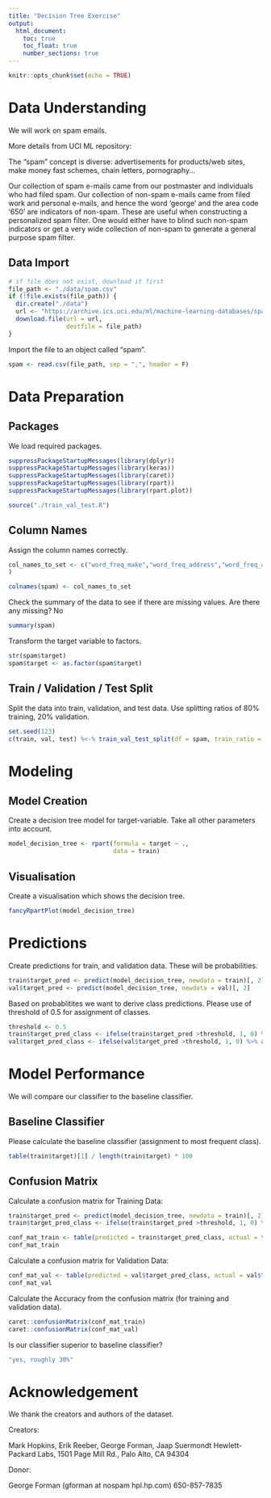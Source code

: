 ```yaml
---
title: "Decision Tree Exercise"
output: 
  html_document:
    toc: true
    toc_float: true
    number_sections: true
---
```


```r
knitr::opts_chunk$set(echo = TRUE)
```

# Data Understanding

We will work on spam emails.

More details from UCI ML repository:

The "spam" concept is diverse: advertisements for products/web sites, make money fast schemes, chain letters, pornography... 

Our collection of spam e-mails came from our postmaster and individuals who had filed spam. Our collection of non-spam e-mails came from filed work and personal e-mails, and hence the word 'george' and the area code '650' are indicators of non-spam. These are useful when constructing a personalized spam filter. One would either have to blind such non-spam indicators or get a very wide collection of non-spam to generate a general purpose spam filter. 

## Data Import

```r
# if file does not exist, download it first
file_path <- "./data/spam.csv"
if (!file.exists(file_path)) {
  dir.create("./data")
  url <- "https://archive.ics.uci.edu/ml/machine-learning-databases/spambase/spambase.data"
  download.file(url = url, 
                destfile = file_path)
}
```

Import the file to an object called "spam".

```r
spam <- read.csv(file_path, sep = ",", header = F)
```


# Data Preparation

## Packages

We load required packages.

```r
suppressPackageStartupMessages(library(dplyr))
suppressPackageStartupMessages(library(keras))
suppressPackageStartupMessages(library(caret))
suppressPackageStartupMessages(library(rpart))
suppressPackageStartupMessages(library(rpart.plot))

source("./train_val_test.R")
```

## Column Names

Assign the column names correctly.

```r
col_names_to_set <- c("word_freq_make","word_freq_address","word_freq_all","word_freq_3d","word_freq_our","word_freq_over","word_freq_remove","word_freq_internet","word_freq_order","word_freq_mail","word_freq_receive","word_freq_will","word_freq_people","word_freq_report","word_freq_addresses","word_freq_free","word_freq_business","word_freq_email","word_freq_you","word_freq_credit","word_freq_your","word_freq_font","word_freq_000","word_freq_money","word_freq_hp","word_freq_hpl","word_freq_george","word_freq_650","word_freq_lab","word_freq_labs","word_freq_telnet","word_freq_857","word_freq_data","word_freq_415","word_freq_85","word_freq_technology","word_freq_1999","word_freq_parts","word_freq_pm","word_freq_direct","word_freq_cs","word_freq_meeting","word_freq_original","word_freq_project","word_freq_re","word_freq_edu","word_freq_table","word_freq_conference","char_freq_;","char_freq_(","char_freq_[","char_freq_!","char_freq_$","char_freq_#","capital_run_length_average","capital_run_length_longest","capital_run_length_total", "target" 
)

colnames(spam) <- col_names_to_set
```

Check the summary of the data to see if there are missing values. Are there any missing? No

```r
summary(spam)
```

Transform the target variable to factors.

```r
str(spam$target)
spam$target <- as.factor(spam$target)
```


## Train / Validation / Test Split

Split the data into train, validation, and test data. Use splitting ratios of 80% training, 20% validation.

```r
set.seed(123)
c(train, val, test) %<-% train_val_test_split(df = spam, train_ratio = 0.8, val_ratio = 0.2, test_ratio = 0)
```


# Modeling 

## Model Creation

Create a decision tree model for target-variable. Take all other parameters into account.

```r
model_decision_tree <- rpart(formula = target ~ ., 
                             data = train)
```

## Visualisation

Create a visualisation which shows the decision tree.

```r
fancyRpartPlot(model_decision_tree)
```

# Predictions

Create predictions for train, and validation data. These will be probabilities.

```r
train$target_pred <- predict(model_decision_tree, newdata = train)[, 2]
val$target_pred <- predict(model_decision_tree, newdata = val)[, 2]
```

Based on probablitites we want to derive class predictions. Please use of threshold of 0.5 for assignment of classes.

```r
threshold <- 0.5
train$target_pred_class <- ifelse(train$target_pred >threshold, 1, 0) %>% as.factor()
val$target_pred_class <- ifelse(val$target_pred >threshold, 1, 0) %>% as.factor()# put your code here
```

# Model Performance

We will compare our classifier to the baseline classifier.

## Baseline Classifier

Please calculate the baseline classifier (assignment to most frequent class).

```r
table(train$target)[1] / length(train$target) * 100
```

## Confusion Matrix

Calculate a confusion matrix for Training Data:

```r
train$target_pred <- predict(model_decision_tree, newdata = train)[, 2]
train$target_pred_class <- ifelse(train$target_pred >threshold, 1, 0) %>% as.factor()

conf_mat_train <- table(predicted = train$target_pred_class, actual = train$target)
conf_mat_train
```

Calculate a confusion matrix for Validation Data:

```r
conf_mat_val <- table(predicted = val$target_pred_class, actual = val$target)
conf_mat_val
```

Calculate the Accuracy from the confusion matrix (for training and validation data).

```r
caret::confusionMatrix(conf_mat_train)
caret::confusionMatrix(conf_mat_val)
```

Is our classifier superior to baseline classifier?

```r
"yes, roughly 30%"
```

# Acknowledgement

We thank the creators and authors of the dataset.

Creators: 

Mark Hopkins, Erik Reeber, George Forman, Jaap Suermondt 
Hewlett-Packard Labs, 1501 Page Mill Rd., Palo Alto, CA 94304 

Donor: 

George Forman (gforman at nospam hpl.hp.com) 650-857-7835

